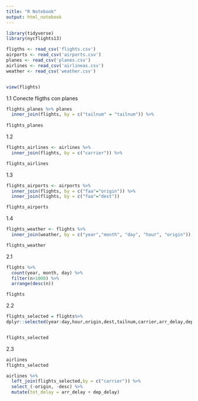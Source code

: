 ---
title: "R Notebook"
output: html_notebook
---


```{r}
library(tidyverse)
library(nycflights13)

fligths <- read_csv('flights.csv')
airports <- read_csv('airports.csv')
planes <- read_csv('planes.csv')
airlines <- read_csv('airlineas.csv')
weather <- read_csv('weather.csv')


view(flights)

```
1.1 Conecte fligths con planes
```{r}

flights_planes %>% planes
  inner_join(flights, by = c("tailnum" = "tailnum")) %>%
    
flights_planes
```

1.2
```{r}
flights_airlines <- airlines %>%
  inner_join(flights, by = c("carrier")) %>%

flights_airlines
```

1.3
```{r}
flights_airports <- airports %>%
  inner_join(flights, by = c("faa"="origin")) %>%
  inner_join(flights, by = c("faa"="dest"))

flights_airports
```

1.4
```{r}
flights_weather <- flights %>%
  inner_join(weather, by = c("year","month", "day", "hour", "origin")), sufflix = c("_flights", "_weather") %>%

flights_weather


```
2.1
```{r}
flights %>%
  count(year, month, day) %>%
  filter(n>1000) %>%
  arrange(desc(n))

flights
```
2.2

```{r}
flights_selected = flights%>%
dplyr::selected(year:day,hour,origin,dest,tailnum,carrier,arr_delay,dep_delay)


flights_selected


```

2.3
```{r}

airlines
flights_selected

airlines %>%
  left_join(flights_selected,by = c("carrier")) %>%
  select_(-origin, -desc) %>%
  mutate(tot_delay = arr_delay + dep_delay)
```







